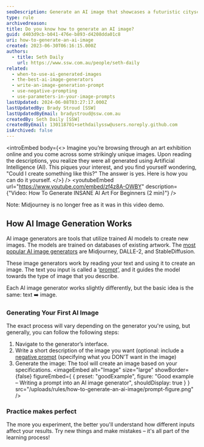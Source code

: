 ```yaml
---
seoDescription: Generate an AI image that showcases a futuristic cityscape with towering skyscrapers and flying cars zipping by, highlighting human innovation and progress.
type: rule
archivedreason:
title: Do you know how to generate an AI image?
guid: d403d9cb-b041-476e-b893-d4208dda01c8
uri: how-to-generate-an-ai-image
created: 2023-06-30T06:16:15.000Z
authors:
  - title: Seth Daily
    url: https://www.ssw.com.au/people/seth-daily
related:
  - when-to-use-ai-generated-images
  - the-best-ai-image-generators
  - write-an-image-generation-prompt
  - use-negative-prompting
  - use-parameters-in-your-image-prompts
lastUpdated: 2024-06-08T03:27:17.000Z
lastUpdatedBy: Brady Stroud [SSW]
lastUpdatedByEmail: bradystroud@ssw.com.au
createdBy: Seth Daily [SSW]
createdByEmail: 130118701+sethdailyssw@users.noreply.github.com
isArchived: false
---
```


<introEmbed
  body={<>
Imagine you’re browsing through an art exhibition online and you come across some strikingly unique images. Upon reading the descriptions, you realize they were all generated using Artificial Intelligence (AI). This piques your interest, and you find yourself wondering, "Could I create something like this?" The answer is yes. Here is how you can do it yourself.
  </>}
/>
<youtubeEmbed url="https://www.youtube.com/embed/zf4z8A-OWBY" description={"Video: How To Generate INSANE AI Art For Beginners (2 min)"} />

Note: Midjourney is no longer free as it was in this video demo.

## How AI Image Generation Works

AI image generators are tools that utilize trained AI models to create new images. The models are trained on databases of existing artwork. The [most popular AI image generators](/the-best-ai-image-generators) are Midjourney, DALLE-2, and StableDiffusion.

These image generators work by reading your text and using it to create an image. The text you input is called a ‘[prompt](/write-an-image-prompt)’, and it guides the model towards the type of image that you describe.

Each AI image generator works slightly differently, but the basic idea is the same: text ➡️ image.

### Generating Your First AI Image

The exact process will vary depending on the generator you're using, but generally, you can follow the following steps:

1. Navigate to the generator’s interface.
2. Write a short description of the image you want
   (optional: include a [negative prompt](/use-negative-prompting) (specifying what you DON’T want in the image)
3. Generate the image: The tool will create an image based on your specifications.
<imageEmbed
  alt="Image"
  size="large"
  showBorder={false}
  figureEmbed={ {
    preset: "goodExample",
    figure: "Good example – Writing a prompt into an AI image generator",
    shouldDisplay: true
  } }
  src="/uploads/rules/how-to-generate-an-ai-image/prompt-figure.png"
/>

### Practice makes perfect

The more you experiment, the better you'll understand how different inputs affect your results. Try new things and make mistakes – it's all part of the learning process!
